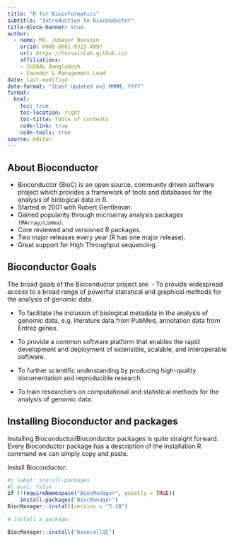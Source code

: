 ---
title: "R for Bioinformatics"
subtitle: "Introduction to Bioconductor"
title-block-banner: true
author:
  - name: Md. Jubayer Hossain
    orcid: 0000-0001-9323-4997
    url: https://hossainlab.github.io/
    affiliations: 
    - CHIRAL Bangladesh
    - Founder & Management Lead 
date: last-modified
date-format: "[Last Updated on] MMMM, YYYY"
format: 
  html:
    toc: true  
    toc-location: right
    toc-title: Table of Contents
    code-link: true
    code-tools: true 
source: editor 
---
## About Bioconductor

-   Bioconductor (BioC) is an open source, community driven software project which provides a framework of tools and databases for the analysis of biological data in R.
-   Started in 2001 with Robert Gentleman.
-   Gained popularity through microarray analysis packages `(MArray/Limma)`.
-   Core reviewed and versioned R packages.
-   Two major releases every year (R has one major release).
-   Great support for High Throughput sequencing.

## Bioconductor Goals

The broad goals of the Bioconductor project are: - To provide widespread access to a broad range of powerful statistical and graphical methods for the analysis of genomic data.

-   To facilitate the inclusion of biological metadata in the analysis of genomic data, e.g. literature data from PubMed, annotation data from Entrez genes.

-   To provide a common software platform that enables the rapid development and deployment of extensible, scalable, and interoperable software.

-   To further scientific understanding by producing high-quality documentation and reproducible research.

-   To train researchers on computational and statistical methods for the analysis of genomic data.

## Installing Bioconductor and packages

Installing Bioconductor/Bioconductor packages is quite straight forward. Every Bioconductor package has a description of the installation R command we can simply copy and paste.

Install Bioconductor:

```{r}
#| label: install-packages 
#| eval: false
if (!requireNamespace("BiocManager", quietly = TRUE))
    install.packages("BiocManager")
BiocManager::install(version = "3.10")

# Install a package:

BiocManager::install("basecallQC")
```
